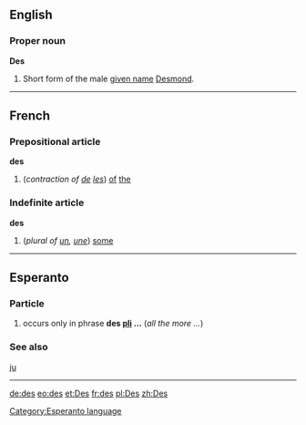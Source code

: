 ==English==
===Proper noun===
'''Des'''

#Short form of the male [[given name]] [[Desmond]].

----
==French==
===Prepositional article===
'''des'''

#(''contraction of [[de#French|de]] [[les#French|les]]'') [[of]] [[the]]

===Indefinite article===
'''des'''

# (''plural of [[un#French|un]], [[une]]'') [[some]]
----
==Esperanto==
===Particle===
# occurs only in phrase '''des [[pli]] …''' (''all the more …'')
===See also===
[[ju]]
----
[[Category:Esperanto language]]

[[de:des]]
[[eo:des]]
[[et:Des]]
[[fr:des]]
[[pl:Des]]
[[zh:Des]]
{{Universala Vortaro}}